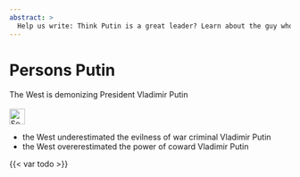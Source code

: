 ```yaml
---
abstract: > 
  Help us write: Think Putin is a great leader? Learn about the guy who is responsible for wars and mass-murder.
---
```


# Persons Putin {#sec-persons-putin}

::: {.callout-caution title="Myth"}
 The West is demonizing President Vladimir Putin
[<br></br>![Search for topic in EUvsDisinfo](../all_common_img/EUvsDisinfo_400x240.jpg){height=2em}](https://euvsdisinfo.eu/disinformation-cases/?text=Vladimir%20Putin&sort=relevance)
:::

::: {.callout-tip title="Truth"}
- the West underestimated the evilness of war criminal Vladimir Putin
- the West overerestimated the power of coward Vladimir Putin
:::

{{< var todo >}}

